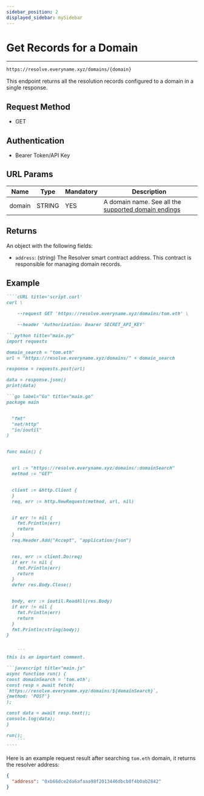 ```yaml
---
sidebar_position: 2
displayed_sidebar: mySidebar
---
```



# Get Records for a Domain

---

```bash
https://resolve.everyname.xyz/domains/{domain}
```

This endpoint returns all the resolution records configured to a domain in a single response.

## Request Method

- GET

## Authentication

- Bearer Token/API Key

## URL Params

| Name   | Type   | Mandatory | Description                                                            |
| ------ | ------ | --------- | ---------------------------------------------------------------------- |
| domain | STRING | YES       | A domain name. See all the [supported domain endings](./supportedTLDS) |

## Returns

An object with the following fields:

- `address`: (string) The Resolver smart contract address. This contract is responsible for managing domain records.

## Example

`````md codetabs
````cURL title='script.curl'
curl \

    --request GET 'https://resolve.everyname.xyz/domains/tom.eth' \

    --header 'Authorization: Bearer SECRET_API_KEY'

```python title="main.py"
import requests

domain_search = "tom.eth"
url = "https://resolve.everyname.xyz/domains/" + domain_search

response = requests.post(url)

data = response.json()
print(data)

```go label="Go" title="main.go"
package main


  "fmt"
  "net/http"
  "io/ioutil"
)


func main() {


  url := "https://resolve.everyname.xyz/domains/:domainSearch"
  method := "GET"


  client := &http.Client {
  }
  req, err := http.NewRequest(method, url, nil)


  if err != nil {
    fmt.Println(err)
    return
  }
  req.Header.Add("Accept", "application/json")


  res, err := client.Do(req)
  if err != nil {
    fmt.Println(err)
    return
  }
  defer res.Body.Close()


  body, err := ioutil.ReadAll(res.Body)
  if err != nil {
    fmt.Println(err)
    return
  }
  fmt.Println(string(body))
}


    ```
this is an important comment.

```javascript title="main.js"
async function run() {
const domainSearch = 'tom.eth';
const resp = await fetch(
`https://resolve.everyname.xyz/domains/${domainSearch}`,
{method: 'POST'}
);

const data = await resp.text();
console.log(data);
}

run();
    ```
````
`````

Here is an example request result after searching `tom.eth` domain, it returns the resolver address:

```json Response
{
  "address": "0xb66dce2da6afaaa98f2013446dbcb0f4b0ab2842"
}
```
